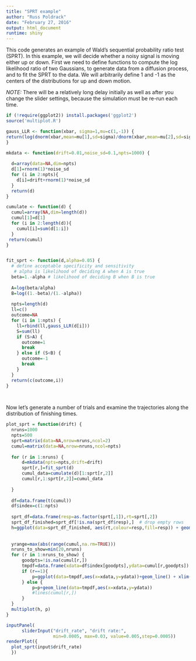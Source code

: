 ```yaml
---
title: "SPRT example"
author: "Russ Poldrack"
date: "February 27, 2016"
output: html_document
runtime: shiny
---
```


This code generates an example of Wald's sequential probability ratio test (SPRT). In this example, we will decide whether a noisy signal is moving either up or down.  First we need to define functions to compute the log likelihood ratio of two Gaussians, to generate data from a diffusion process, and to fit the SPRT to the data.  We will arbitrarily define 1 and -1 as the centers of the distributions for up and down motion.

*NOTE:* There will be a relatively long delay initially as well as after you change the slider settings, because the simulation must be re-run each time.

```r
if (!require(ggplot2)) install.packages('ggplot2')
source('multiplot.R')

gauss_LLR <- function(xbar, sigma=1,mu=c(1,-1)) {
return(log(dnorm(xbar,mean=mu[1],sd=sigma)/dnorm(xbar,mean=mu[2],sd=sigma)))
}

mkdata <- function(drift=0.01,noise_sd=0.1,npts=1000) {
  
  d=array(data=NA,dim=npts)
  d[1]=rnorm(1)*noise_sd
  for (i in 2:npts){
    d[i]=drift+rnorm(1)*noise_sd
  }
  return(d)
}

cumulate <- function(d) {
  cumul=array(NA,dim=length(d))
  cumul[1]=d[1]
  for (i in 2:length(d)){
    cumul[i]=sum(d[1:i])
  }
 return(cumul) 
}


fit_sprt <- function(d,alpha=0.05) {
  # define acceptable specificity and sensitivity
   # alpha is likelihood of deciding A when A is true
  beta=1.-alpha # likelihood of deciding B when B is true
  
  A=log(beta/alpha)
  B=log((1.-beta)/(1.-alpha))
  
  npts=length(d)
  ll=c()
  outcome=NA
  for (i in 1:npts) {
    ll=rbind(ll,gauss_LLR(d[i]))
    S=sum(ll)
    if (S>A) {
      outcome=1
      break
    } else if (S<B) {
      outcome=-1
      break
    }
  }
  return(c(outcome,i))
}

        
```


Now let's generate a number of trials and examine the trajectories along the distribution of finishing times.
```r

plot_sprt = function(drift) {
  nruns=1000
  npts=500
  sprt=matrix(data=NA,nrow=nruns,ncol=2)
  cumul=matrix(data=NA,nrow=nruns,ncol=npts)
  
  for (r in 1:nruns) {
      d=mkdata(npts=npts,drift=drift)
      sprt[r,]=fit_sprt(d)
      cumul_data=cumulate(d)[1:sprt[r,2]]
      cumul[r,1:sprt[r,2]]=cumul_data
  
  }
  
  df=data.frame(t(cumul))
  df$index=c(1:npts)
  
  sprt_df=data.frame(resp=as.factor(sprt[,1]),rt=sprt[,2])
  sprt_df_finished=sprt_df[!is.na(sprt_df$resp),]  # drop empty rows
  h=ggplot(data=sprt_df_finished, aes(rt,colour=resp,fill=resp)) + geom_density(size=2,adjust=1/2,alpha=0.5) +  theme(axis.text.x=element_blank(),axis.text.y=element_blank(),axis.title.x=element_blank(),legend.position='top') + xlim(0,npts)
  
  
  yrange=max(abs(range(cumul,na.rm=TRUE)))
  nruns_to_show=min(20,nruns)
  for (r in 1:nruns_to_show) {
      goodpts=!is.na(cumul[r,])
      tmpdf=data.frame(xdata=df$index[goodpts],ydata=cumul[r,goodpts])
      if (r==1){ 
          p=ggplot(data=tmpdf,aes(x=xdata,y=ydata))+geom_line() + xlim(0,npts)+  theme(axis.text.y=element_blank())+ylab('evidence')+xlab('timepoints')+ggtitle(sprintf('mean rt = %0.1f, accuracy=%0.3f, nonresponse=%0.3f',mean(sprt[sprt[,1]==1,2],na.rm=TRUE),mean(sprt[,1]==1,na.rm=TRUE),mean(is.na(sprt[,1]))))
      } else {
          p=p+geom_line(data=tmpdf,aes(x=xdata,y=ydata))
          #lines(cumul[r,])
      }
  }
  multiplot(h, p)
}
```

```r

inputPanel(
      sliderInput("drift_rate", "drift rate:",
                  min=0.0005, max=0.03, value=0.005,step=0.0005))
renderPlot({
  plot_sprt(input$drift_rate)
  })


```